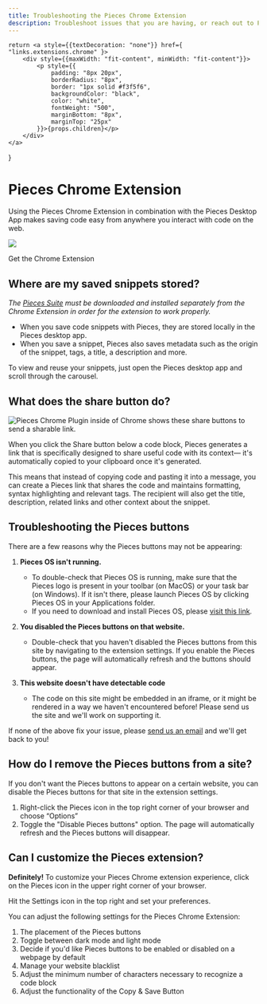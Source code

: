 ```yaml
---
title: Troubleshooting the Pieces Chrome Extension
description: Troubleshoot issues that you are having, or reach out to Pieces support to get assistance with the Pieces for Developers Chrome Extension.
---
```


    return <a style={{textDecoration: "none"}} href={ "links.extensions.chrome" }>
        <div style={{maxWidth: "fit-content", minWidth: "fit-content"}}>
            <p style={{
                padding: "8px 20px",
                borderRadius: "8px",
                border: "1px solid #f3f5f6",
                backgroundColor: "black",
                color: "white",
                fontWeight: "500",
                marginBottom: "8px",
                marginTop: "25px"
            }}>{props.children}</p>
        </div>
    </a>
}

# Pieces Chrome Extension
Using the Pieces Chrome Extension in combination with the Pieces Desktop App makes saving code easy from anywhere you interact with code on the web.

<Image zoom src="/assets/chrome_extension" />

<InstallButton>Get the Chrome Extension</InstallButton>


## Where are my saved snippets stored?
_The <a href="{{ links.website.pfd_desktop_install }}">Pieces Suite</a> must be downloaded and installed separately from the Chrome Extension in order for the extension to work properly._

- When you save code snippets with Pieces, they are stored locally in the Pieces desktop app.
- When you save a snippet, Pieces also saves metadata such as the origin of the snippet, tags, a title, a description and more.

To view and reuse your snippets, just open the Pieces desktop app and scroll through the carousel.

## What does the share button do?

![Pieces Chrome Plugin inside of Chrome shows these share buttons to send a sharable link.](/assets/chrome_share_button.png)

When you click the Share button below a code block, Pieces generates a link that is specifically designed to share useful code with its context— it's automatically copied to your clipboard once it's generated.

This means that instead of copying code and pasting it into a message, you can create a Pieces link that shares the code and maintains formatting, syntax highlighting and relevant tags. The recipient will also get the title, description, related links and other context about the snippet.

## Troubleshooting the Pieces buttons
There are a few reasons why the Pieces buttons may not be appearing:

1. **Pieces OS isn't running.**
    - To double-check that Pieces OS is running, make sure that the Pieces logo is present in your toolbar (on MacOS) or your task bar (on Windows). If it isn't there, please launch Pieces OS by clicking Pieces OS in your Applications folder.
    - If you need to download and install Pieces OS, please <a href="{{ links.website.home }}">visit this link</a>.

2. **You disabled the Pieces buttons on that website.**
    - Double-check that you haven't disabled the Pieces buttons from this site by navigating to the extension settings. If you enable the Pieces buttons, the page will automatically refresh and the buttons should appear.

3. **This website doesn't have detectable code**
    - The code on this site might be embedded in an iframe, or it might be rendered in a way we haven't encountered before! Please send us the site and we'll work on supporting it.

If none of the above fix your issue, please <a href="{{ links.socials.support_email }}">send us an email</a> and we'll get back to you!

## How do I remove the Pieces buttons from a site?
If you don't want the Pieces buttons to appear on a certain website, you can disable the Pieces buttons for that site in the extension settings.

1. Right-click the Pieces icon in the top right corner of your browser and choose “Options”
2. Toggle the "Disable Pieces buttons" option. The page will automatically refresh and the Pieces buttons will disappear.

## Can I customize the Pieces extension?
**Definitely!**
To customize your Pieces Chrome extension experience, click on the Pieces icon in the upper right corner of your browser.

Hit the Settings icon in the top right and set your preferences.

You can adjust the following settings for the Pieces Chrome Extension: 
1. The placement of the Pieces buttons
2. Toggle between dark mode and light mode 
3. Decide if you'd like Pieces buttons to be enabled or disabled on a webpage by default
4. Manage your website blacklist
5. Adjust the minimum number of characters necessary to recognize a code block
6. Adjust the functionality of the Copy & Save Button